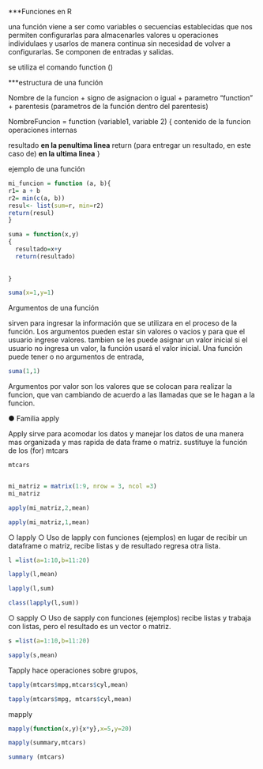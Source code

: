 
***Funciones en R

una función viene a ser como variables o secuencias establecidas que nos permiten configurarlas para almacenarles valores u operaciones individulaes y usarlos de manera continua sin necesidad de volver a configurarlas. Se componen de entradas y salidas. 

se utiliza el comando function ()

***estructura de una función

Nombre de la funcion + signo de asignacion o igual + parametro "function" + parentesis (parametros de la función dentro del parentesis)

NombreFuncion = function (variable1, variable 2)
{
contenido de la funcion
operaciones internas

resultado **en la penultima linea**
return (para entregar un resultado, en este caso de) **en la ultima linea**
}

ejemplo de una función
```r
mi_funcion = function (a, b){
r1= a + b
r2= min(c(a, b))
resul<- list(sum=r, min=r2)
return(resul)
}


```

```r
suma = function(x,y)
{
  resultado=x+y
  return(resultado)
  
  
}
```


```r
suma(x=1,y=1)
```

Argumentos de una función

sirven para ingresar la información que se utilizara en el proceso de la función. 
Los argumentos pueden estar sin valores o vacios y para que el usuario ingrese valores.
tambien se les puede asignar un valor inicial
si el usuario no ingresa un valor, la función usará el valor inicial. Una función puede tener o no argumentos de entrada, 


```r
suma(1,1)
```

Argumentos por valor
son los valores que se colocan para realizar la funcion, que van cambiando de acuerdo a las llamadas que se le hagan a la funcion.


● Familia apply


Apply sirve para acomodar los datos y manejar los datos de una manera mas organizada y mas rapida de data frame o matriz. 
sustituye la función de los (for)
mtcars
```r
mtcars



```
```r
mi_matriz = matrix(1:9, nrow = 3, ncol =3)
mi_matriz
```
```r
apply(mi_matriz,2,mean)
```
```r
apply(mi_matriz,1,mean)
```
○ lapply
○ Uso de lapply con funciones (ejemplos)
en lugar de recibir un dataframe o matriz, recibe listas y de resultado regresa otra lista.

```r
l =list(a=1:10,b=11:20)

lapply(l,mean)

lapply(l,sum)
```

```r
class(lapply(l,sum))
```


○ sapply
○ Uso de sapply con funciones (ejemplos)
recibe listas y trabaja con listas, pero el resultado es un vector o matriz.

```r
s =list(a=1:10,b=11:20)

sapply(s,mean)

```

Tapply 
hace operaciones sobre grupos, 

```r
tapply(mtcars$mpg,mtcars$cyl,mean)
```

```r
tapply(mtcars$mpg, mtcars$cyl,mean)
```

mapply



```r
mapply(function(x,y){x*y},x=5,y=20)
```

```r
mapply(summary,mtcars)
```

```r
summary (mtcars)
```







